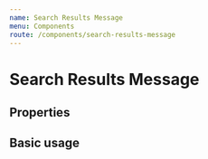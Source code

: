 ```yaml
---
name: Search Results Message
menu: Components
route: /components/search-results-message
---
```



# Search Results Message

## Properties

<Props of={SearchResultsMessage} />

## Basic usage

<Playground>
  <SearchResultsMessage
    selectedFacets={[]}
    facetTypes={[]}
    defaultFacets={{}}
    total={0}
    searchTerm=""
  />
</Playground>
